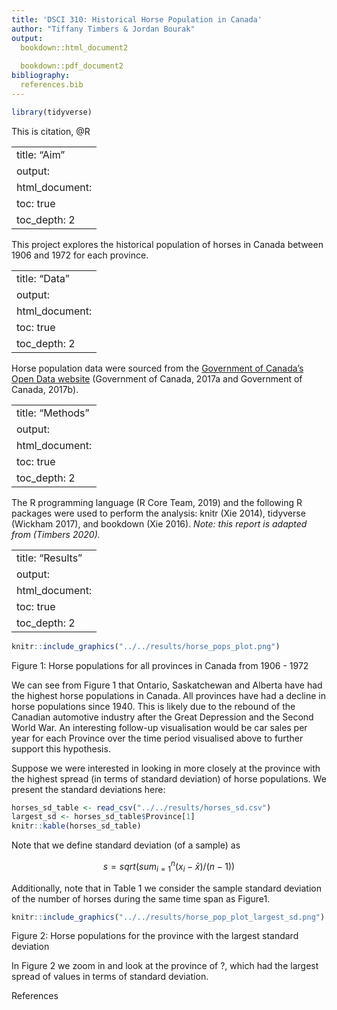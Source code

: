 ```yaml
---
title: 'DSCI 310: Historical Horse Population in Canada'
author: "Tiffany Timbers & Jordan Bourak"
output:
  bookdown::html_document2
  
  bookdown::pdf_document2
bibliography:  
  references.bib
---
```



```r
library(tidyverse)
```

This is citation, @R

---
title: "Aim"
output:
  html_document:
    toc: true
    toc_depth: 2
---

This project explores the historical population of horses in Canada between 1906 and 1972 for each province.


---
title: "Data"
output:
  html_document:
    toc: true
    toc_depth: 2
---

Horse population data were sourced from the [Government of Canada's Open Data website](http://open.canada.ca/en/open-data) (Government of Canada, 2017a and Government of Canada, 2017b).

---
title: "Methods"
output:
  html_document:
    toc: true
    toc_depth: 2
---

The R programming language (R Core Team, 2019) and the following R packages were used to perform the analysis: knitr (Xie 2014), tidyverse (Wickham 2017), and bookdown (Xie 2016). *Note: this report is adapted from (Timbers 2020).*

---
title: "Results"
output:
  html_document:
    toc: true
    toc_depth: 2
---

```r
knitr::include_graphics("../../results/horse_pops_plot.png")
```

Figure 1: Horse populations for all provinces in Canada from 1906 - 1972

We can see from Figure 1 that Ontario, Saskatchewan and Alberta have had the highest horse populations in Canada. All provinces have had a decline in horse populations since 1940. This is likely due to the rebound of the Canadian automotive industry after the Great Depression and the Second World War. An interesting follow-up visualisation would be car sales per year for each Province over the time period visualised above to further support this hypothesis.

Suppose we were interested in looking in more closely at the province with the highest spread (in terms of standard deviation) of horse populations. We present the standard deviations here:

```r
horses_sd_table <- read_csv("../../results/horses_sd.csv")
largest_sd <- horses_sd_table$Province[1]
knitr::kable(horses_sd_table)
```

Note that we define standard deviation (of a sample) as

$$s = sqrt( sum_{i = 1}^n(x_i - \bar{x}) / (n-1))$$

Additionally, note that in Table 1 we consider the sample standard deviation of the number of horses during the same time span as Figure1.

```r
knitr::include_graphics("../../results/horse_pop_plot_largest_sd.png")
```

Figure 2: Horse populations for the province with the largest standard deviation

In Figure 2 we zoom in and look at the province of ?, which had the largest spread of values in terms of standard deviation.

References
